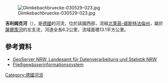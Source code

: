 [[Image:Glimkebachbruecke-030529-023.jpg|right]]

{{Coord|52.122816|N|8.777842|E|display=title}}

'''吉利姆克河'''（{{lang-de|Glimke}}），是[[德國|德國]]的河流，位於該國西部，流經[[北萊茵-威斯特法倫州|北萊茵-威斯特法倫州]]，屬於[[薩爾策河_(貝加河支流)|薩爾策河]]的左支流，河道全長6.2公里，流域面積13.1平方公里。

==參考資料==
* [http://www.geoserver.nrw.de/ GeoServer NRW, Landesamt für Datenverarbeitung und Statistik NRW]{{Wayback|url=http://www.geoserver.nrw.de/ |date=20161204115214 }}
* [http://www.fisdt.de/wrrl/page/begruessung.html Fließgewässerinformationssystem]{{Wayback|url=http://www.fisdt.de/wrrl/page/begruessung.html |date=20120808152043 }}

{{Germany-geo-stub}}
[[Category:德國河流|Category:德國河流]]